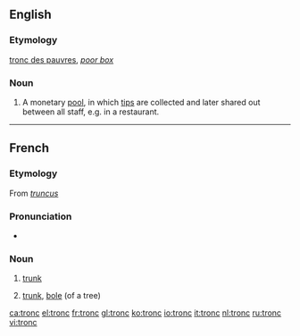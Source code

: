 ==English==

===Etymology===
{{etyl|fr}} [[tronc des pauvres]], ''[[poor box]]''

===Noun===
{{en-noun}}

# {{UK}} A monetary [[pool]], in which [[tips]] are collected and later shared out between all staff, e.g. in a restaurant.

----

==French==

===Etymology===
From {{etyl|la|fr}} ''[[truncus]]''

===Pronunciation===
* {{audio|Fr-tronc.ogg|audio}}

===Noun===
{{fr-noun|m}}

# {{anatomy|lang=fr}} [[trunk]]
# {{botany|lang=fr}} [[trunk]], [[bole]] (of a tree)

[[ca:tronc]]
[[el:tronc]]
[[fr:tronc]]
[[gl:tronc]]
[[ko:tronc]]
[[io:tronc]]
[[it:tronc]]
[[nl:tronc]]
[[ru:tronc]]
[[vi:tronc]]